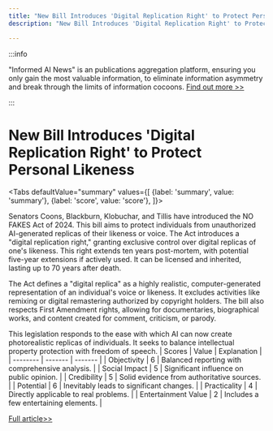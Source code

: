 ```yaml
---
title: "New Bill Introduces 'Digital Replication Right' to Protect Personal Likeness"
description: "New Bill Introduces 'Digital Replication Right' to Protect Personal Likeness"

---
```



:::info

"Informed AI News" is an publications aggregation platform, ensuring you only gain the most valuable information, to eliminate information asymmetry and break through the limits of information cocoons.  [Find out more >>](/)

:::

# New Bill Introduces 'Digital Replication Right' to Protect Personal Likeness


<Tabs
	defaultValue="summary"
	values={[
	{label: 'summary', value: 'summary'},
	{label: 'score', value: 'score'},
]}>
<TabItem value="summary">


Senators Coons, Blackburn, Klobuchar, and Tillis have introduced the NO FAKES Act of 2024. This bill aims to protect individuals from unauthorized AI-generated replicas of their likeness or voice. The Act introduces a "digital replication right," granting exclusive control over digital replicas of one's likeness. This right extends ten years post-mortem, with potential five-year extensions if actively used. It can be licensed and inherited, lasting up to 70 years after death.

The Act defines a "digital replica" as a highly realistic, computer-generated representation of an individual's voice or likeness. It excludes activities like remixing or digital remastering authorized by copyright holders. The bill also respects First Amendment rights, allowing for documentaries, biographical works, and content created for comment, criticism, or parody.

This legislation responds to the ease with which AI can now create photorealistic replicas of individuals. It seeks to balance intellectual property protection with freedom of speech.
</TabItem>
<TabItem value="score">
	| Scores     | Value   | Explanation |
	| -------- | ------- | ------- |
	| Objectivity  | 6    | Balanced reporting with comprehensive analysis.    |
	| Social Impact | 5     | Significant influence on public opinion.    |
	| Credibility    | 5    | Solid evidence from authoritative sources.    |
	| Potential    | 6    | Inevitably leads to significant changes.    |
	| Practicality    | 4    | Directly applicable to real problems.    |
	| Entertainment Value    | 2    | Includes a few entertaining elements.    |
</TabItem>
</Tabs>

[Full article>>](https://yro.slashdot.org/story/24/08/01/2010228/senators-propose-digital-replication-right-for-likeness-extending-70-years-after-death?utm_source=rss1.0mainlinkanon&utm_medium=feed)
